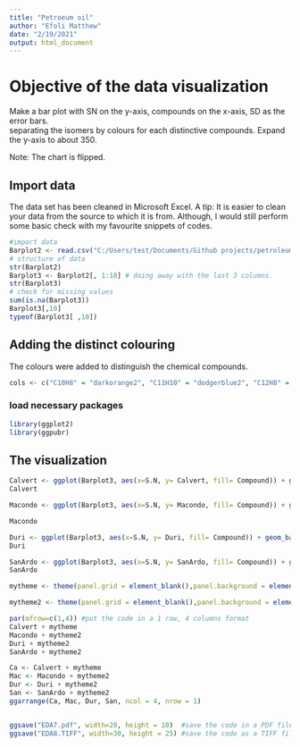 ```yaml
---
title: "Petroeum oil"
author: "Efoli Matthew"
date: "2/19/2021"
output: html_document
---
```


# Objective of the data visualization
Make a bar plot with SN on the y-axis, compounds on the x-axis, SD as the error bars.  
separating the isomers by colours for each distinctive compounds.
Expand the y-axis to about 350. 

Note: The chart is flipped.


## Import data

The data set has been cleaned in Microsoft Excel. 
A tip: It is easier to clean your data from the source to which it is from. Although, I would still perform some basic check with my  favourite snippets of codes.

```r
#import data
Barplot2 <- read.csv("C:/Users/test/Documents/Github projects/petroleumoil/Barplotinput2.csv", header = T)
# structure of data
str(Barplot2)
Barplot3 <- Barplot2[, 1:10] # doing away with the last 3 columns.
str(Barplot3)
# check for missing values
sum(is.na(Barplot3))
Barplot3[,10]
typeof(Barplot3[ ,10])
```

## Adding the distinct colouring

The colours  were added to distinguish the chemical compounds.

```r
cols <- c("C10H8" = "darkorange2", "C11H10" = "dodgerblue2", "C12H8" = "firebrick2", "C12H10" = "darkgreen", "C12H12" = "turquoise3", "C13H10" = "gray", "C13H12" = "violet", "C13H14" = "yellowgreen", "C14H10" = "blue4", "C14H12" = "red", "C14H14" = "peru", "C14H16" = "darkolivegreen4", "C12H12N2" = "slateblue", "C13H12O" = "deeppink4", "C15H12" = "chocolate", "C15H14" = "steelblue2", "C15H16" = "grey50", "C13H10S" = "yellow", "C16H10" = "hotpink", "C16H12" = "navy", "C16H14" = "maroon", "C17H14" = "green1", "C18H12" = "lightcoral", "C18H18" = "slateblue1", "C17H14O" = "magenta1", "C20H12" = "goldenrod2", "C22H12" = "springgreen4", "C22H14" = "black")
```

### load necessary packages
```r
library(ggplot2)
library(ggpubr)
```


## The visualization

```r
Calvert <- ggplot(Barplot3, aes(x=S.N, y= Calvert, fill= Compound)) + geom_bar(stat = "identity", position = position_dodge(0.9))+ geom_errorbar(aes(ymin=Calvert-sd1, ymax=Calvert+sd1), width=0.15, size=0.5, position = position_dodge(0.9),alpha=0.3) + coord_flip() + theme(axis.title.y = element_blank(), legend.position = "none") + scale_fill_manual(values = cols) + expand_limits(y = c(1, 350))
Calvert
```

```r
Macondo <- ggplot(Barplot3, aes(x=S.N, y= Macondo, fill= Compound)) + geom_bar(stat = "identity", position = position_dodge(0.9))+ geom_errorbar(aes(ymin=Macondo-sd1, ymax=Macondo+sd1), width=0.15, size=0.5, position = position_dodge(0.9),alpha=0.3) + coord_flip() + theme(axis.title.y = element_blank(), legend.position = "none") + scale_fill_manual(values = cols) + expand_limits(y = c(1, 350)) 

Macondo
```

```r
Duri <- ggplot(Barplot3, aes(x=S.N, y= Duri, fill= Compound)) + geom_bar(stat = "identity", position = position_dodge(0.9))+ geom_errorbar(aes(ymin=Duri-sd1, ymax=Duri+sd1), width=0.15, size=0.5, position = position_dodge(0.9),alpha=0.3) + coord_flip() + theme(axis.title.y = element_blank(), legend.position = "none") + scale_fill_manual(values = cols) + expand_limits(y = c(1, 350))
Duri
```


```r
SanArdo <- ggplot(Barplot3, aes(x=S.N, y= SanArdo, fill= Compound)) + geom_bar(stat = "identity", position = position_dodge(0.9))+ geom_errorbar(aes(ymin=SanArdo-sd1, ymax=SanArdo+sd1), width=0.15, size=0.5, position = position_dodge(0.9),alpha=0.3) + coord_flip() + theme(axis.title.y = element_blank()) + scale_fill_manual(values = cols) + expand_limits(y = c(1, 350))
SanArdo
```

```r
mytheme <- theme(panel.grid = element_blank(),panel.background = element_rect(fill = "white"),axis.text.y = element_blank(), axis.ticks.y.left = element_blank(), axis.line.x = element_line(colour = "black", size = 0.2),axis.line.y = element_line(colour = "black", size = 0.2))

mytheme2 <- theme(panel.grid = element_blank(),panel.background = element_rect(fill = "white"),axis.text.y = element_blank(), axis.ticks.y.left = element_blank(), axis.line.x = element_line(colour = "black", size = 0.2)) #this theme has no y-axis note.
```

```r
par(mfrow=c(1,4)) #put the code in a 1 row, 4 columns format
Calvert + mytheme
Macondo + mytheme2
Duri + mytheme2
SanArdo + mytheme2

Ca <- Calvert + mytheme
Mac <- Macondo + mytheme2
Dur <- Duri + mytheme2
San <- SanArdo + mytheme2
ggarrange(Ca, Mac, Dur, San, ncol = 4, nrow = 1)


ggsave("EDA7.pdf", width=20, height = 10)  #save the code in a PDF file 
ggsave("EDA8.TIFF", width=30, height = 25) #save the code as a TIFF file
```

